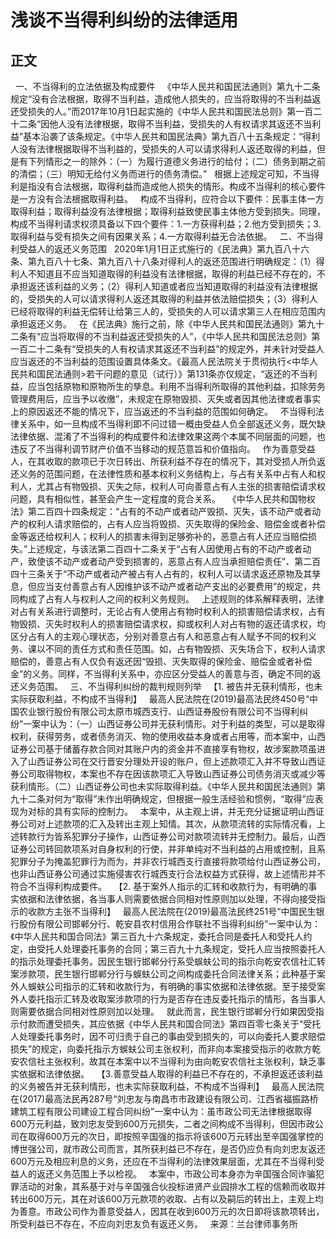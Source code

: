 # 浅谈不当得利纠纷的法律适用
## 正文
 
一、不当得利的立法依据及构成要件
 
《中华人民共和国民法通则》第九十二条规定“没有合法根据，取得不当利益，造成他人损失的，应当将取得的不当利益返还受损失的人。”而2017年10月1日起实施的《中华人民共和国民法总则》第一百二十二条“因他人没有法律根据，取得不当利益，受损失的人有权请求其返还不当利益”基本沿袭了该条规定。《中华人民共和国民法典》第九百八十五条规定：“得利人没有法律根据取得不当利益的，受损失的人可以请求得利人返还取得的利益，但是有下列情形之一的除外：（一）为履行道德义务进行的给付；（二）债务到期之前的清偿；（三）明知无给付义务而进行的债务清偿。”
 
根据上述规定可知，不当得利是指没有合法根据，取得利益而造成他人损失的情形。构成不当得利的核心要件是一方没有合法根据取得利益。
 
构成不当得利，应符合以下要件：民事主体一方取得利益；取得利益没有法律根据；取得利益致使民事主体他方受到损失。同理，构成不当得利请求权须具备以下四个要件：1.一方获得利益；2.他方受到损失；3.取得利益与受有损失之间有因果关系；4.一方取得利益无合法依据。
 
二、不当得利受益人的返还义务范围
 
2020年1月1日正式施行的《民法典》第九百八十六条、第九百八十七条、第九百八十八条对得利人的返还范围进行明确规定：（1）得利人不知道且不应当知道取得的利益没有法律根据，取得的利益已经不存在的，不承担返还该利益的义务；（2）得利人知道或者应当知道取得的利益没有法律根据的，受损失的人可以请求得利人返还其取得的利益并依法赔偿损失；（3）得利人已经将取得的利益无偿转让给第三人的，受损失的人可以请求第三人在相应范围内承担返还义务。
 
在《民法典》施行之前，除《中华人民共和国民法通则》第九十二条有“应当将取得的不当利益返还受损失的人”，《中华人民共和国民法总则》第一百二十二条有“受损失的人有权请求其返还不当利益”的规定外，并未针对受益人应当返还的不当利益的范围设置具体条文。《最高人民法院关于贯彻执行<中华人民共和国民法通则>若干问题的意见（试行）》第131条亦仅规定，“返还的不当利益，应当包括原物和原物所生的孳息。利用不当得利所取得的其他利益，扣除劳务管理费用后，应当予以收缴”，未规定在原物毁损、灭失或者因其他法律或者事实上的原因返还不能的情况下，应当返还的不当利益的范围如何确定。
 
不当得利法律关系中，如一旦构成不当得利即不问过错一概由受益人负全部返还义务，既欠缺法律依据、混淆了不当得利的构成要件和法律效果这两个本属不同层面的问题，也违反了不当得利调节财产价值不当移动的规范意旨和价值指向。
 
作为善意受益人，在其收取的款项已于次日转出、所获利益不存在的情况下，其对受损人所负返还义务的范围问题，在法律性质和基本权利义务结构上，与占有关系中占有人和权利人，尤其占有物毁损、灭失之际，权利人可向善意占有人主张的损害赔偿请求权问题，具有相似性，甚至会产生一定程度的竞合关系。
 
《中华人民共和国物权法》第二百四十四条规定：“占有的不动产或者动产毁损、灭失，该不动产或者动产的权利人请求赔偿的，占有人应当将毁损、灭失取得的保险金、赔偿金或者补偿金等返还给权利人；权利人的损害未得到足够弥补的，恶意占有人还应当赔偿损失。”上述规定，与该法第二百四十二条关于“占有人因使用占有的不动产或者动产，致使该不动产或者动产受到损害的，恶意占有人应当承担赔偿责任”、第二百四十三条关于“不动产或者动产被占有人占有的，权利人可以请求返还原物及其孳息，但应当支付善意占有人因维护该不动产或者动产支出的必要费用”的规定，共同构成了占有人与权利人之间的权利义务规则。
 
上述规则的体系解释表明，法律对占有关系进行调整时，无论占有人使用占有物时权利人的损害赔偿请求权，占有物毁损、灭失时权利人的损害赔偿请求权，抑或权利人对占有物的返还请求权，均区分占有人的主观心理状态，分别对善意占有人和恶意占有人赋予不同的权利义务、课以不同的责任方式和责任范围。如，占有物毁损、灭失场合下，权利人请求赔偿的，善意占有人仅负有返还因“毁损、灭失取得的保险金、赔偿金或者补偿金”的义务。同样，不当得利关系中，亦应区分受益人的善意与否，确定不同的返还义务范围。
 
三、不当得利纠纷的裁判规则列举
 
【1. 被告并无获利情形，也未实际获取利益，不构成不当得利】
 
最高人民法院在(2019)最高法民终450号“中国农业银行股份有限公司太原市城西支行、山西证券股份有限公司不当得利纠纷”一案中认为：（一）山西证券公司并无获利情形。对于利益的类型，可以是取得权利，获得劳务，或者债务消灭、物的使用收益本身或者占用等，而本案中，山西证券公司基于储蓄存款合同对其账户内的资金并不直接享有物权，故涉案款项虽进入了山西证券公司在交行晋安分理处开设的账户，但上述款项汇入并不导致山西证券公司取得物权，本案也不存在因该款项汇入导致山西证券公司债务消灭或减少等获利情形。（二）山西证券公司也未实际取得利益。《中华人民共和国民法通则》第九十二条对何为“取得”未作出明确规定，但根据一般生活经验和惯例，“取得”应表现为对标的具有实际的控制力。
 
本案中，从主观上讲，并无充分证据证明山西证券公司对上述款项的汇入及转出主观上知情。其次，从款项流转的实际情况看，上述转款行为皆系犯罪分子操作，山西证券公司对款项流转并无控制力。最后，山西证券公司转回款项系对自身权利的行使，并非单纯对不当利益的占用或控制，且系犯罪分子为掩盖犯罪行为而为，并非农行城西支行直接将款项给付山西证券公司，也非山西证券公司通过实施侵害农行城西支行合法权益方式获得，故上述情形并不符合不当得利构成要件。
 
【2. 基于案外人指示的汇转和收款行为，有明确的事实依据和法律依据，各当事人则需要依据合同相对性原则加以处理，不得向接受指示的收款方主张不当得利】
 
最高人民法院在(2019)最高法民终251号“中国民生银行股份有限公司邯郸分行、乾安县农村信用合作联社不当得利纠纷”一案中认为：《中华人民共和国合同法》第三百九十六条规定，委托合同是委托人和受托人约定，由受托人处理委托事务的合同；第三百九十九条规定，受托人应当按照委托人的指示处理委托事务。因民生银行邯郸分行系受蜈蚨公司的指示向乾安农信社汇转案涉款项，民生银行邯郸分行与蜈蚨公司之间构成委托合同法律关系；此种基于案外人蜈蚨公司指示的汇转和收款行为，有明确的事实依据和法律依据。至于接受案外人委托指示汇转及收取案涉款项的行为是否存在违反委托指示的情形，各当事人则需要依据合同相对性原则加以处理。
 
就此而言，民生银行邯郸分行如果因受指示付款而遭受损失，其应依据《中华人民共和国合同法》第四百零七条关于“受托人处理委托事务时，因不可归责于自己的事由受到损失的，可以向委托人要求赔偿损失”的规定，向委托指示方蜈蚨公司主张权利，而非向本案接受指示的收款方乾安农信社主张权利，故其在本案中以不当得利为由向乾安农信社主张权利，缺乏事实依据和法律依据。
 
【3.善意受益人取得的利益已不存在的，不承担返还该利益的义务被告并无获利情形，也未实际获取利益，不构成不当得利】
 
最高人民法院在(2017)最高法民再287号“刘忠友与南昌市市政建设有限公司、江西省福振路桥建筑工程有限公司建设工程合同纠纷”一案中认为：虽市政公司无法律根据取得600万元利益，致刘忠友受到600万元损失，二者之间构成不当得利，但因市政公司在取得600万元的次日，即按照辛国强的指示将该600万元转出至辛国强掌控的博世强公司，就市政公司而言，其所获利益已不存在，是否仍应负有向刘忠友返还600万元及相应利息的义务，还应在不当得利的法律效果层面，尤其在不当得利受益人的返还义务范围上予以检视。
 
本案中，市政公司本身亦为辛国强合同诈骗犯罪活动的对象，其系基于对与辛国强合伙投标进贤产业园排水工程的信赖而收取并转出600万元，其在对该600万元款项的收取、占有以及嗣后的转出上，主观上均为善意。市政公司作为善意受益人，因其在收到600万元的次日即将该款项转出，所受利益已不存在，不应向刘忠友负有返还义务。
 
来源：兰台律师事务所
 
 
